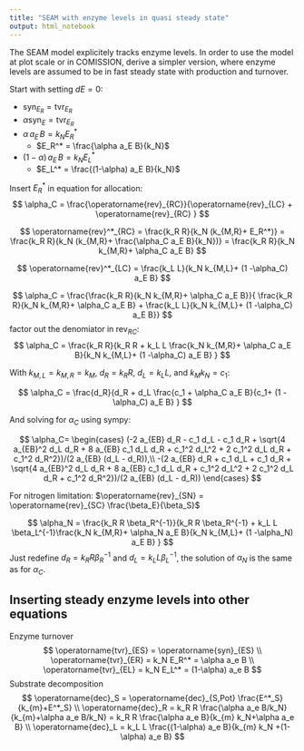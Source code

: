 ```yaml
---
title: "SEAM with enzyme levels in quasi steady state"
output: html_notebook
---
```


The SEAM model explicitely tracks enzyme levels. In order to use the model at plot scale or in COMISSION, derive a simpler version, where enzyme levels are assumed to be in fast steady state with production and turnover.

Start with setting $dE=0$: 

- $\operatorname{syn}_{E_R} = \operatorname{tvr}_{E_R}$
- $\alpha \operatorname{syn}_{E} = \operatorname{tvr}_{E_R}$
- $\alpha \, a_E \, B = k_N E_R^*$
    + $E_R^* = \frac{\alpha a_E B}{k_N}$
- $(1-\alpha) \, a_E \, B = k_N E_L^*$
    + $E_L^* = \frac{(1-\alpha) a_E B}{k_N}$

Insert $E_R^*$ in equation for allocation:
$$
\alpha_C = \frac{\operatorname{rev}_{RC}}{\operatorname{rev}_{LC} + \operatorname{rev}_{RC} }
$$

$$
\operatorname{rev}^*_{RC} = \frac{k_R R}{k_N (k_{M,R}+ E_R^*)} = \frac{k_R R}{k_N (k_{M,R}+ \frac{\alpha_C a_E B}{k_N})} = \frac{k_R R}{k_N k_{M,R}+ \alpha_C a_E B}
$$

$$
\operatorname{rev}^*_{LC} = \frac{k_L L}{k_N k_{M,L}+ (1 -\alpha_C) a_E B}
$$

$$
\alpha_C = \frac{\frac{k_R R}{k_N k_{M,R}+ \alpha_C a_E B}}{ \frac{k_R R}{k_N k_{M,R}+ \alpha_C a_E B} + \frac{k_L L}{k_N k_{M,L}+ (1 -\alpha_C) a_E B}}
$$
factor out the denomiator in $\operatorname{rev}_{RC}$:
$$
\alpha_C = \frac{k_R R}{k_R R + k_L L \frac{k_N k_{M,R}+ \alpha_C a_E B}{k_N k_{M,L}+ (1 -\alpha_C) a_E B} }
$$

With $k_{M,L} = k_{M,R} = k_M$, $d_R = k_R R$, $d_L = k_L L$, and $k_M k_N = c_1$:

$$
\alpha_C = \frac{d_R}{d_R + d_L \frac{c_1 + \alpha_C a_E B}{c_1+ (1 -\alpha_C) a_E B} }
$$

And solving for $\alpha_C$ using sympy:

$$
\alpha_C=
\begin{cases}
(-2 a_{EB} d_R - c_1 d_L - c_1 d_R + \sqrt{4 a_{EB}^2 d_L d_R + 8 a_{EB} c_1 d_L d_R + c_1^2 d_L^2 + 2 c_1^2 d_L d_R + c_1^2 d_R^2})/(2 a_{EB} (d_L - d_R)),\\
-(2 a_{EB} d_R + c_1 d_L + c_1 d_R + \sqrt{4 a_{EB}^2 d_L d_R + 8 a_{EB} c_1 d_L d_R + c_1^2 d_L^2 + 2 c_1^2 d_L d_R + c_1^2 d_R^2})/(2 a_{EB} (d_L - d_R))
\end{cases}
$$

For nitrogen limitation: $\operatorname{rev}_{SN} = \operatorname{rev}_{SC} \frac{\beta_E}{\beta_S}$

$$
\alpha_N = \frac{k_R R \beta_R^{-1}}{k_R R \beta_R^{-1} + k_L L \beta_L^{-1}\frac{k_N k_{M,R}+ \alpha_N a_E B}{k_N k_{M,L}+ (1 -\alpha_N) a_E B} }
$$
Just redefine $d_R = k_R R \beta_R^{-1}$ and $d_L = k_L L \beta_L^{-1}$, the solution of $\alpha_N$ is the same as for $\alpha_C$.

## Inserting steady enzyme levels into other equations

Enzyme turnover
$$
\operatorname{tvr}_{ES} = \operatorname{syn}_{ES} \\
\operatorname{tvr}_{ER} = k_N E_R^* = \alpha a_e B \\
\operatorname{tvr}_{EL} = k_N E_L^* = (1-\alpha) a_e B
$$
Substrate decomposition
$$
\operatorname{dec}_S = \operatorname{dec}_{S,Pot} \frac{E^*_S}{k_{m}+E^*_S} \\
\operatorname{dec}_R = k_R R \frac{\alpha a_e B/k_N}{k_{m}+\alpha a_e B/k_N} = k_R R \frac{\alpha a_e B}{k_{m} k_N+\alpha a_e B} \\
\operatorname{dec}_L = k_L L \frac{(1-\alpha) a_e B}{k_{m} k_N +(1-\alpha) a_e B}
$$

